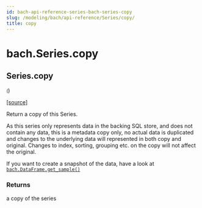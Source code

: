 ```yaml
---
id: bach-api-reference-series-bach-series-copy
slug: /modeling/bach/api-reference/Series/copy/
title: copy
---
```


# bach.Series.copy

<div className="method">

## <span className="additional-name">Series.</span><span className="name">copy</span>

<small className="parameter-list">(</small>)


&#8203;<span className="view-source">[[source]](https://github.com/objectiv/objectiv-analytics/blob/main/bach/bach/series/series.py)</span>

<div className="content">

Return a copy of this Series.

As this series only represents data in the backing SQL store, and does not contain any data,
this is a metadata copy only, no actual data is duplicated and changes to the underlying data
will represented in both copy and original.
Changes to index, sorting, grouping etc. on the copy will not affect the original.

If you want to create a snapshot of the data, have a look at [`bach.DataFrame.get_sample()`](/modeling/bach/api-reference/DataFrame/bach.DataFrame.get_sample.mdx)


### Returns

a copy of the series



</div>


</div>
